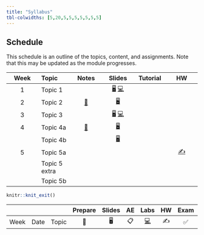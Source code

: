 ```yaml
---
title: "Syllabus"
tbl-colwidths: [5,20,5,5,5,5,5,5,5]
---
```


## Schedule

This schedule is an outline of the topics, content, and assignments. Note that this may be updated as the module progresses.

::: column-body
| Week | Topic | Notes | Slides | Tutorial | HW |
|:----------:|:-----------|:----------:|:----------:|:----------:|:----------:|
| 1 | Topic 1 |  | [🖥️](/slides/lab-0.html "Lab slides"){aria-label="Lab 0 slides"} [💻](/labs/lab-0.html "Lab instructions"){aria-label="Lab 0 instructions"} |  |  |
| 2 | Topic 2 | [📖](/weeks/week-1.html#prepare){aria-label="Week 1 summary"} | [🖥️](/slides/lec-1.html "Lecture slides"){aria-label="Lecture 1 slides"} |  |  |
| 3 | Topic 3 |  | [🖥️](/slides/lab-1.html "Lab slides"){aria-label="Lab 1 slides"} [💻](/labs/lab-1.html "Lab instructions"){aria-label="Lab 1 instructions"} |  |  |
| 4 | Topic 4a | [📖](/weeks/week-2.html#prepare){aria-label="Week 2 summary"} | [🖥️](/slides/lec-2.html "Lecture slides"){aria-label="Lecture 2 slides"} |  |  |
|  | Topic 4b |  | [🖥️](/slides/lec-3.html "Lecture slides"){aria-label="Lecture 3 slides"} |  |  |
| 5 | Topic 5a |  |  |  | [✍️](/hw/hw-5.html){aria-label="HW 5 instructions"} |
|  | Topic 5 extra |  |  |  |  |
|  | Topic 5b |  |  |  |  |
:::

```r
knitr::knit_exit()
```

|   |   |   | Prepare | Slides | AE | Labs | HW | Exam | Project |
|--------|--------|--------|:------:|:------:|:------:|:------:|:------:|:------:|:------:|
| Week | Date | Topic | 📖 | 🖥️ | 📋 | [💻](https://sakai.duke.edu/samigo-app/servlet/Login?id=6fa7ebf3-01af-42a6-91ba-3e813d3901221641094171786) | ✍️ | ✅ | 📂 |